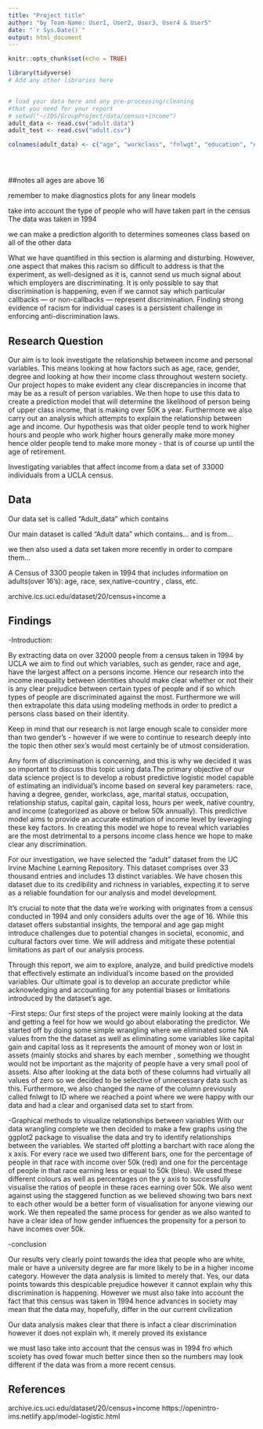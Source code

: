 ```yaml
---
title: "Project title"
author: "by Team-Name: User1, User2, User3, User4 & User5"
date: "`r Sys.Date()`"
output: html_document
---
```


```r
knitr::opts_chunk$set(echo = TRUE)
```


```r
library(tidyverse)
# Add any other libraries here



```


```r
# load your data here and any pre-processing/cleaning 
#that you need for your report
# setwd("~/IDS/GroupProject/data/census+income")
adult_data <- read.csv("adult.data")
adult_test <- read.csv("adult.csv")

colnames(adult_data) <- c("age", "workclass", "fnlwgt", "education", "education-num", "marital-status", "occupation", "relationship", "race", "sex", "capital-gain", "capital-loss", "hours-per-weed", "native-country", "class")





```
##notes
all ages are above 16

remember to make diagnostics plots for any linear models

take into account the type of people who will have taken part in the census
The data was taken in 1994 
 
we can make a prediction algorith to determines someones class based on all of the other data 

What we have quantified in this section is alarming and disturbing. However, one aspect that makes this racism so difficult to address is that the experiment, as well-designed as it is, cannot send us much signal about which employers are discriminating. It is only possible to say that discrimination is happening, even if we cannot say which particular callbacks — or non-callbacks — represent discrimination. Finding strong evidence of racism for individual cases is a persistent challenge in enforcing anti-discrimination laws.

## Research Question

Our aim is to look investigate the relationship between income and personal variables. This means looking at how factors such as age, race, gender, degree and looking at how their income class throughout western society. Our project hopes to make evident any clear discrepancies in income that may be as a result of person variables. We then hope to use this data to create a prediction model that will determine the likelihood of person being of upper class income, that is making over 50K a year. Furthermore we also carry out an analysis which attempts to explain the relationship between age and income. Our hypothesis was that older people tend to work higher hours and people who work higher hours generally make more money hence older people tend to make more money - that is of course up until the age of retirement.

Investigating variables that affect income from a data set of 33000 individuals from a UCLA census.


## Data

Our data set is called "Adult_data" which contains

Our main dataset is called "Adult data" which contains... and is from... 

we then also used a data set taken more recently in order to compare them...

A Census of 3300 people taken in 1994 that includes information on adults(over 16's): age, race, sex,native-country , class, etc.

archive.ics.uci.edu/dataset/20/census+income a 






## Findings


-Introduction:

By extracting data on over 32000 people from a census taken in 1994 by UCLA we aim to find out which variables, such as gender, race and age, have the largest affect on a persons income. Hence our research into the income inequality between identities should make clear whether or not their is any clear prejudice between certain types of people and if so which types of people are discriminated against the most. Furthermore we will then extrapolate this data using modeling methods in order to predict a persons class based on their identity.

Keep in mind that our research is not large enough scale to consider more than two gender's - however if we were to continue to research deeply into the topic then other sex's would most certainly be of utmost consideration.

Any form of discrimination is concerning, and this is why we decided it was so important to discuss this topic using data.The primary objective of our data science project is to develop a robust predictive logistic model capable of estimating an individual's income based on several key parameters: race, having a degree, gender, workclass, age, marital status, occupation, relationship status, capital gain, capital loss, hours per week, native country, and income (categorized as above or below 50k annually). This predictive model aims to provide an accurate estimation of income level by leveraging these key factors. In creating this model we hope to reveal which variables are the most detrimental to a persons income class hence we hope to make clear any discrimination.

For our investigation, we have selected the "adult" dataset from the UC Irvine Machine Learning Repository. This dataset comprises over 33 thousand entries and includes 13 distinct variables. We have chosen this dataset due to its credibility and richness in variables, expecting it to serve as a reliable foundation for our analysis and model development.

It's crucial to note that the data we're working with originates from a census conducted in 1994 and only considers adults over the age of 16. While this dataset offers substantial insights, the temporal and age gap might introduce challenges due to potential changes in societal, economic, and cultural factors over time. We will address and mitigate these potential limitations as part of our analysis process.

Through this report, we aim to explore, analyze, and build predictive models that effectively estimate an individual's income based on the provided variables. Our ultimate goal is to develop an accurate predictor while acknowledging and accounting for any potential biases or limitations introduced by the dataset's age.


-First steps:
Our first steps of the project were mainly looking at the data and getting a feel for how we would go about elaborating the predictor. We started off by doing some simple wrangling where we eliminated some NA values from the the dataset as well as eliminating some variables like capital gain and capital loss as it represents the amount of money won or lost in assets (mainly stocks and shares by each member , something we thought would not be important as the majority of people have a very small pool of assets. Also after looking at the data both of these columns had virtually all values of zero so we decided to be selective of unnecessary data such as this. Furthermore, we also changed the name of the column previously called fnlwgt to ID where we reached a point where we were happy with our data and had a clear and organised data set to start from.


-Graphical methods to visualize relationships between variables 
With our data wrangling complete we then decided to make a few graphs using the ggplot2 package to visualise the data and try to identify relationships between the variables. We started off plotting a barchart with race along the x axis. For every race we used two different bars, one for the percentage of people in that race with income over 50k (red) and one for the percentage of people in that race earning less or equal to 50k (bleu). We used these different colours as well as percentages on the y axis to successfully visualise the ratios of people in these races earning over 50k. We also went against using the staggered function as we believed showing two bars next to each other would be a better form of visualisation for anyone viewing our work. We then repeated the same process for gender as we also wanted to have a clear idea of how gender influences the propensity for a person to have incomes over 50k.

-conclusion

Our results very clearly point towards the idea that people who are white, male or have a university degree are far more likely to be in a higher income category. However the data analysis is limited to merely that. Yes, our data points towards this despicable prejudice however it cannot explain why this discrimination is happening. However we must also take into account the fact that this census was taken in 1994 hence advances in society may mean that the data may, hopefully, differ in the our current civilization 

Our data analysis makes clear that there is infact a clear discrimination however it does not explain wh, it merely proved its existance

we must laso take into account that the census was in 1994 fro which scoiety has oved fowar much better since then so the numbers may look different if the data was from a more recent census.

## References

archive.ics.uci.edu/dataset/20/census+income 
https://openintro-ims.netlify.app/model-logistic.html

